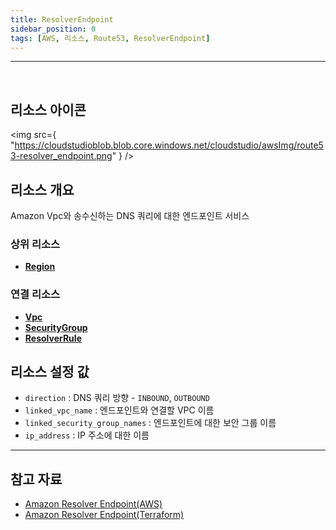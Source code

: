 ```yaml
---
title: ResolverEndpoint
sidebar_position: 0
tags: [AWS, 리소스, Route53, ResolverEndpoint]
---
```


<hr />
<br />

## 리소스 아이콘

<img
    src={
        "https://cloudstudioblob.blob.core.windows.net/cloudstudio/awsImg/route53-resolver_endpoint.png"
    }
/>

## 리소스 개요

Amazon Vpc와 송수신하는 DNS 쿼리에 대한 엔드포인트 서비스

### 상위 리소스

-   [**Region**](https://docs.cstudio.app/docs/resource/aws/Base/Region)

### 연결 리소스

-   [**Vpc**](https://docs.cstudio.app/docs/resource/aws/Vpc/Vpc)
-   [**SecurityGroup**](https://docs.cstudio.app/docs/resource/aws/Vpc/SecurityGroup)
-   [**ResolverRule**](https://docs.cstudio.app/docs/resource/aws/Route53/ResolverRule)

## 리소스 설정 값

-   `direction` : DNS 쿼리 방향 - `INBOUND`, `OUTBOUND`
-   `linked_vpc_name` : 엔드포인트와 연결할 VPC 이름
-   `linked_security_group_names` : 엔드포인트에 대한 보안 그룹 이름
-   `ip_address` : IP 주소에 대한 이름

---

## 참고 자료

-   [Amazon Resolver Endpoint(AWS)](https://docs.aws.amazon.com/ko_kr/Route53/latest/DeveloperGuide/resolver.html)
-   [Amazon Resolver Endpoint(Terraform)](https://registry.terraform.io/providers/hashicorp/aws/latest/docs/resources/route53_resolver_endpoint)
